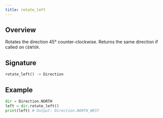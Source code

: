 ```yaml
---
title: rotate_left
---
```


## Overview

Rotates the direction 45° counter-clockwise. Returns the same direction if called on `CENTER`.

## Signature 

```py
rotate_left() -> Direction
```

## Example

```py
dir = Direction.NORTH
left = dir.rotate_left()
print(left) # Output: Direction.NORTH_WEST
```
